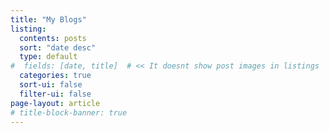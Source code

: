 ```yaml
---
title: "My Blogs"
listing:
  contents: posts
  sort: "date desc"
  type: default
#  fields: [date, title]  # << It doesnt show post images in listings
  categories: true
  sort-ui: false
  filter-ui: false
page-layout: article
# title-block-banner: true
---
```


